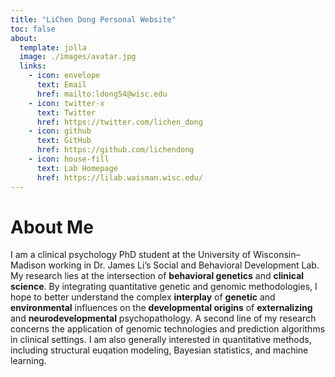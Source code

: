 ```yaml
---
title: "LiChen Dong Personal Website"
toc: false
about:
  template: jolla
  image: ./images/avatar.jpg
  links: 
    - icon: envelope
      text: Email
      href: mailto:ldong54@wisc.edu
    - icon: twitter-x
      text: Twitter
      href: https://twitter.com/lichen_dong
    - icon: github
      text: GitHub
      href: https://github.com/lichendong
    - icon: house-fill
      text: Lab Homepage
      href: https://lilab.waisman.wisc.edu/
---
```


# About Me


I am a clinical psychology PhD student at the University of Wisconsin–Madison working in Dr. James Li’s Social and Behavioral Development Lab. My research lies at the intersection of **behavioral genetics** and **clinical science**. By integrating quantitative genetic and genomic methodologies, I hope to better understand the complex **interplay** of **genetic** and **environmental** influences on the **developmental origins** of **externalizing** and **neurodevelopmental** psychopathology. A second line of my research concerns the application of genomic technologies and prediction algorithms in clinical settings. I am also generally interested in quantitative methods, including structural euqation modeling, Bayesian statistics, and machine learning. 

